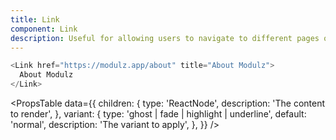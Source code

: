 ```yaml
---
title: Link
component: Link
description: Useful for allowing users to navigate to different pages or sections.
---
```


```js live
<Link href="https://modulz.app/about" title="About Modulz">
  About Modulz
</Link>
```

<PropsTable
  data={{
    children: {
      type: 'ReactNode',
      description: 'The content to render',
    },
    variant: {
      type: 'ghost | fade | highlight | underline',
      default: 'normal',
      description: 'The variant to apply',
    },
  }}
/>
